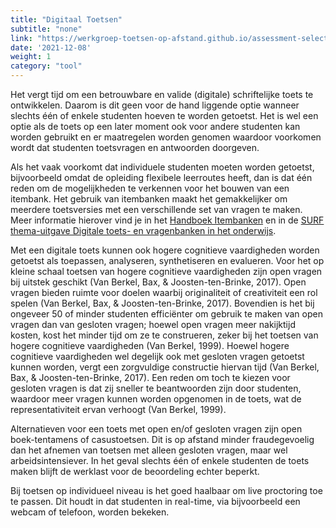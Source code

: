 ```yaml
---
title: "Digitaal Toetsen"
subtitle: "none"
link: "https://werkgroep-toetsen-op-afstand.github.io/assessment-selection-tool/methods/digital_assessment/"
date: '2021-12-08'
weight: 1
category: "tool"
---
```


Het vergt tijd om een betrouwbare en valide (digitale) schriftelijke toets te ontwikkelen. Daarom is dit geen voor de hand liggende optie wanneer slechts één of enkele studenten hoeven te worden getoetst. Het is wel een optie als de toets op een later moment ook voor andere studenten kan worden gebruikt en er maatregelen worden genomen waardoor voorkomen wordt dat studenten toetsvragen en antwoorden doorgeven.  

Als het vaak voorkomt dat individuele studenten moeten worden getoetst, bijvoorbeeld omdat de opleiding flexibele leerroutes heeft, dan is dat één reden om de mogelijkheden te verkennen voor het bouwen van een itembank. Het gebruik van itembanken maakt het gemakkelijker om meerdere toetsversies met een verschillende set van vragen te maken. Meer informatie hierover vind je in het [Handboek Itembanken](https://werkgroep-toetsen-op-afstand.github.io/Handboek-Itembanken/) en in de [SURF thema-uitgave Digitale toets- en vragenbanken in het onderwijs]( https://www.surf.nl/files/2019-02/thema-uitgave-itembanken_-webversie_def.pdf). 

Met een digitale toets kunnen ook hogere cognitieve vaardigheden worden getoetst als toepassen, analyseren, synthetiseren en evalueren. Voor het op kleine schaal toetsen van hogere cognitieve vaardigheden zijn open vragen bij uitstek geschikt (Van Berkel, Bax, & Joosten-ten-Brinke, 2017). Open vragen bieden ruimte voor doelen waarbij originaliteit of creativiteit een rol spelen (Van Berkel, Bax, & Joosten-ten-Brinke, 2017). Bovendien is het bij ongeveer 50 of minder studenten efficiënter om gebruik te maken van open vragen dan van gesloten vragen; hoewel open vragen meer nakijktijd kosten, kost het minder tijd om ze te construeren, zeker bij het toetsen van hogere cognitieve vaardigheden (Van Berkel, 1999). Hoewel hogere cognitieve vaardigheden wel degelijk ook met gesloten vragen getoetst kunnen worden, vergt een zorgvuldige constructie hiervan tijd (Van Berkel, Bax, & Joosten-ten-Brinke, 2017). Een reden om toch te kiezen voor gesloten vragen is dat zij sneller te beantwoorden zijn door studenten, waardoor meer vragen kunnen worden opgenomen in de toets, wat de representativiteit ervan verhoogt (Van Berkel, 1999). 

Alternatieven voor een toets met open en/of gesloten vragen zijn open boek-tentamens of casustoetsen. Dit is op afstand minder fraudegevoelig dan het afnemen van toetsen met alleen gesloten vragen, maar wel arbeidsintensiever. In het geval slechts één of enkele studenten de toets maken blijft de werklast voor de beoordeling echter beperkt. 

Bij toetsen op individueel niveau is het goed haalbaar om live proctoring toe te passen. Dit houdt in dat studenten in real-time, via bijvoorbeeld een webcam of telefoon, worden bekeken. 